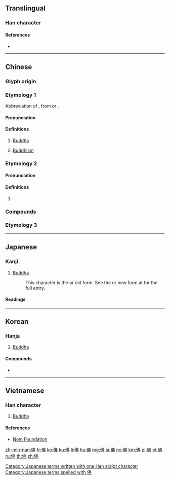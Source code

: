 {{also|仏}}
==Translingual==
{{stroke order|strokes=7}}

===Han character===
{{Han char|rn=9|rad=人|as=05|sn=7|four=25227|canj=OLLN|ids=⿰亻弗}}

====References====
* {{Han ref|kx=0099.040|dkj=00517|dj=0208.110|hdz=10140.030|uh=4F5B|ud=20315|bh=A6F2|bd=42738}}

----

==Chinese==
{{zh-forms|alt=仏}}
{{wikipedia|lang=zh}}

===Glyph origin===
{{Han compound|亻|弗|ls=psc|c1=s|c2=p}}

===Etymology 1===
Abbreviation of {{zh-l|佛陀}}, from {{der|zh|pi|buddha}} or {{der|zh|sa|बुद्ध}}.

====Pronunciation====
{{zh-pron
|m=fó
|c=fat6
|h=pfs=fu̍t
|md=hŭk
|mn=pu̍t/hu̍t
|mn_note=hu̍t is literary
|w=5veq,4feq
|mc=y
|oc=y
|cat=pn,n
}}

====Definitions====
{{zh-hanzi}}

# [[Buddha]]
#: {{zh-x|佛陀|Buddha}}
# [[Buddhism]]
#: {{zh-x|佛教|Buddhism}}

===Etymology 2===
====Pronunciation====
{{zh-pron
|m=fú
|c=fat1
|ma=y
|dial=n
|cat=adv
}}

====Definitions====
{{zh-hanzi}}

# {{zh-only|仿佛}}

===Compounds===
{{zh-der|七佛|三世佛|丹佛|五方佛|仿佛|佛七|佛事|佛像|佛克納|佛剎|佛印|佛因|佛國|佛國記|佛圖|佛圖戶|佛圖澄|佛地|佛堂|佛場|佛妝|佛子|佛學|佛家|佛寺|佛帕|佛心宗|佛性|佛戾|佛手|佛手柑|佛手瓜|佛指甲|佛教|佛日|佛曲|佛會|佛朗哥|佛果|佛桑|佛法|佛海|佛燈|佛爺|佛牙|佛珠|佛生日|佛眼兒|佛祖|佛科|佛科擺|佛粥|佛經|佛老|佛肸|佛舍利|佛號|佛誕日|佛誕節|佛貍|佛跳牆|佛郎機|佛門|佛陀|佛青|佛馱|佛龕|作佛事|佞佛|供佛|傑佛士|千佛塔|千佛山|千佛洞|南無佛|孔佛|寶生佛|念佛|念米佛|成佛|抱佛腳|拜佛|歡喜佛|活佛|浴佛|浴佛節|燃燈佛|番佛|繡佛|老佛爺|胡佛|藥師佛|見在佛|辟支佛|選佛場|闢佛}}

{{zh-cat|Religion|Buddhism}}

===Etymology 3===
{{zh-see|彿|s}}

----

==Japanese==

===Kanji===
{{ja-kanji|grade=n|rs=人05|style=ky|shin=仏}}

# [[Buddha]]
#: This character is the {{m|ja|旧字体|tr=kyūjitai}} or old form. See the {{m|ja|新字体|tr=shinjitai}} or new form at {{m|ja|仏}} for the full entry.

====Readings====
{{ja-readings
|goon=[[ぶつ]] (butsu)
|kanon=[[ふつ]] (futsu)
|kun=[[ほとけ]] (hotoke)
|nanori=[[さらぎ]] (saragi)
}}

[[Category:Japanese terms written with one Han script character]]
[[Category:Japanese terms spelled with 佛]]

----

==Korean==

===Hanja===
{{ko-hanja|hangeul=[[불]], [[필]]|mr=pul, p'il}}

# [[Buddha]]

====Compounds====
* {{l|ko|佛敎|tr=[[불교]], bulgyo, "Buddhism"}}

----

==Vietnamese==

===Han character===
{{vi-hantu|[[phật]], [[phất]]|rs=人05}}

# [[Buddha]]

====References====
* [http://nomfoundation.org/common/nom_details.php?codepoint=4f5b Nom Foundation]

[[zh-min-nan:佛]]
[[fr:佛]]
[[ko:佛]]
[[ku:佛]]
[[li:佛]]
[[hu:佛]]
[[mg:佛]]
[[ja:佛]]
[[no:佛]]
[[km:佛]]
[[pl:佛]]
[[pt:佛]]
[[ru:佛]]
[[th:佛]]
[[zh:佛]]